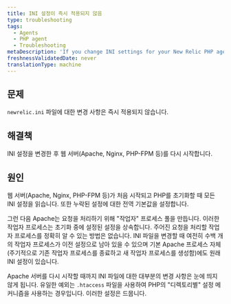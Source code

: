 ```yaml
---
title: INI 설정이 즉시 적용되지 않음
type: troubleshooting
tags:
  - Agents
  - PHP agent
  - Troubleshooting
metaDescription: 'If you change INI settings for your New Relic PHP agent, restart your web server to ensure the new settings take effect properly.'
freshnessValidatedDate: never
translationType: machine
---
```


## 문제

`newrelic.ini` 파일에 대한 변경 사항은 즉시 적용되지 않습니다.

## 해결책

INI 설정을 변경한 후 웹 서버(Apache, Nginx, PHP-FPM 등)를 다시 시작합니다.

## 원인

웹 서버(Apache, Nginx, PHP-FPM 등)가 처음 시작되고 PHP를 초기화할 때 모든 INI 설정을 읽습니다. 또한 누락된 설정에 대한 전역 기본값을 설정합니다.

그런 다음 Apache는 요청을 처리하기 위해 "작업자" 프로세스 풀을 만듭니다. 이러한 작업자 프로세스는 초기화 중에 설정된 설정을 상속합니다. 주어진 요청을 처리할 작업자 프로세스를 정확히 알 수 있는 방법은 없습니다. INI 파일을 변경할 때 여전히 수백 개의 작업자 프로세스가 이전 설정으로 남아 있을 수 있으며 기본 Apache 프로세스 자체(주기적으로 기존 작업자 프로세스를 종료하고 새 작업자 프로세스를 생성함)에도 원래 INI 설정이 있습니다.

Apache 서버를 다시 시작할 때까지 INI 파일에 대한 대부분의 변경 사항은 눈에 띄지 않게 됩니다. 유일한 예외는 `.htaccess` 파일을 사용하여 PHP의 "디렉토리별" 설정 메커니즘을 사용하는 경우입니다. 이러한 설정은 드뭅니다.